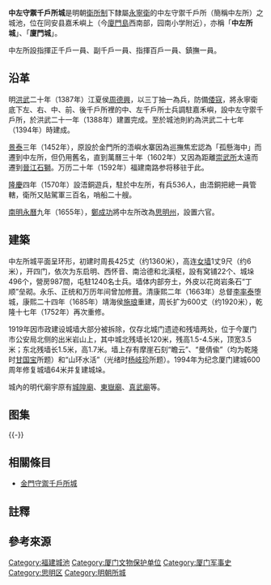 {{coord|24|27|28.9|N|118|05|12|E|display=title}}
{{文物保护单位
|名称 = 厦门所城墙
|图片 = [[File:City_wall_of_Xiamen_10_2013-06.JPG|220px]]
|说明 = 北城墙内侧，摩崖石刻“山环水活”，摄于2013年6月 
|级别 = 省级文物保护单位
|省名 = 福建省
|市/县名 =
|所在 = 厦门市思明区新华路
|坐标 =<!-- 请使用{{Coord}}模板 -->
|分类 = 古建筑
|时代 = 明
|编号 = 6-23
|登录 = 2005年5月
}}
'''中左守禦千戶所城'''是明朝[[衛所制|衛所制]]下隸屬[[永宁卫_(福建)|永寧衛]]{{NoteTag|1=《明代海禁政策下的金門及其海域》（65、66頁）一文提到《廈門志‧卷三 兵制考》則記載中左所隸屬福建都指揮使{{r|許}}。}}的中左守禦千戶所（簡稱中左所）之城池，位在同安县嘉禾嶼上（今[[廈門島|廈門島]]西南部，园南小学附近），亦稱「'''中左所城'''」、「'''廈門城'''」{{r|張}}{{r|郭}}。

中左所設指揮正千戶一員、副千戶一員、指揮百戶一員、鎮撫一員{{r|許}}。

== 沿革 ==
明[[洪武|洪武]]二十年（1387年）江夏侯[[周德興|周德興]]，以三丁抽一為兵，防備[[倭寇|倭寇]]，將永寧衛底下左、右、中、前、後千戶所裡的中、左千戶所士兵調駐嘉禾嶼，設中左守禦千戶所{{r|郭}}，於洪武二十一年（1388年）建置完成{{r|許}}。至於城池則約為洪武二十七年（1394年）時建成{{r|張}}。

[[景泰_(年号)|景泰]]三年（1452年），原設於金門所的浯嶼水寨因為巡撫焦宏認為「孤懸海中」而遷到中左所，但仍用舊名，直到萬曆三十年（1602年）又因為距離[[崇武所|崇武所]]太遠而遷到[[晉江|晉江]][[石獅|石獅]]{{r|許}}。万历二十年（1592年）福建南路参将移驻于此。

[[隆庆_(明朝)|隆慶]]四年（1570年）設浯銅遊兵，駐於中左所，有兵536人，由浯銅把總一員管轄，衛所又貼駕軍三百名，哨船二十艘{{r|許}}。

[[南明|南明]][[永曆_(南明)|永曆]]九年（1655年），[[鄭成功|鄭成功]]將中左所改為[[思明州_(明郑)|思明州]]，設置六官{{r|許}}。

== 建築 ==
中左所城平面呈环形，初建时周長425丈（约1360米），高连[[女墙|女墙]]1丈9尺（约6米），开四门，依次为东启明、西怀音、南洽德和北潢枢{{NoteTag|1=四门的位置分别在今新华路旁石路街口、新华路和大同路衔接处、中山路和古城路交叉处和现存城墙附近{{r|历史}}。}}，設有窝铺22个、城垛496个，營房987間，屯駐1240名士兵{{r|許}}{{r|历史}}。墙体内部夯土，外皮以花岗岩条石“丁顺”垒砌。永乐、正统和万历年间曾加修葺。清康熙二年（1663年）总督[[李率泰|李率泰]]堕城，康熙二十四年（1685年）靖海侯[[施琅|施琅]]重建，周长扩为600丈（约1920米），乾隆十七年（1752年）再次重修。

1919年因市政建设城墙大部分被拆除，仅存北城门遗迹和残墙两处，位于今厦门市公安局北侧的出米岩山上，其中城北残墙长120米，残高1.5-4.5米，顶宽3.5米；东北残墙长1.5米，高1.7米{{r|文物}}。墙上存有摩崖石刻“瞻云”、“曼倩偸”（均为乾隆时[[甘国宝|甘国宝]]所题）和“山环水活”（光绪时[[杨岐珍|杨岐珍]]所题）。1994年为纪念厦门建城600周年修复城墙64米并复建城垛。

城內的明代廟宇原有[[城隍廟|城隍廟]]、[[東嶽廟|東嶽廟]]{{NoteTag|1=明太常寺卿[[池浴德|池浴德]][[布施|布施]]建造。}}、[[真武廟|真武廟]]等{{r|張}}。

== 图集 ==
{{multiple image
| align  = left
| image1 = City wall of Xiamen 04 2013-06.JPG
| width1 = 240
| caption1 = 北城墙东端
| image2 = City wall of Xiamen 05 2013-06.JPG
| width2 = 240
| caption2 = 北城墙东端，上城后回望
| image3 = City wall of Xiamen 06 2013-06.JPG
| width3 = 240
| caption3 = 北城墙内侧，右为摩崖石刻“曼倩偸”
| image4 = City wall of Xiamen 07 2013-06.JPG
| width4 = 240
| caption4 = 北城墙内侧，上城台阶}}
{{-}} 

== 相關條目 ==
*[[金門守禦千戶所城|金門守禦千戶所城]]

== 註釋 ==
<div class="references-small">
{{NoteFoot}}
</div>

== 參考來源 ==
{{reflist|refs=
<ref name="張">{{cite book|author=張崑振 |title=《金門縣官祀建築調查研究》 |publisher=金門縣文化局 |isbn=978-986-00-8889-2 |page=158－162頁|date=2007年9月}}</ref>
<ref name="郭">{{cite book|author=郭哲銘  |title=《浯鄉小事典》 |date=2006-12-01 |publisher=金門縣文化局 |location=出版商所在地 |isbn=978-986-00-6631-9 |pages=66、68頁}}</ref>
<ref name="許">{{cite book|author=許志仁 |title=《明代海禁政策下的金門及其海域》 |publisher=國立金門技術學院 |location= |isbn= |pages=53－54、65、71、105、159頁 |date=2009年9月}}</ref>
<ref name="历史">{{cite web|url=http://unn.people.com.cn/BIG5/channel229/230/933/200211/25/229126.html|title=《古牆新韻：讓凝固的歲月生動起來》|accessdate=2014-02-13|work=|publisher=人民网|deadurl=yes|archiveurl=https://web.archive.org/web/20140221182853/http://unn.people.com.cn/BIG5/channel229/230/933/200211/25/229126.html|archivedate=2014-02-21}}</ref>。
<ref name="文物">{{cite web|url=http://www.fsou.com/html/text/lar/168415/16841584_1.html|title=《福建省人民政府关于公布第六批省级文物保护单位及其保护范围的通知》|accessdate=2014-02-13|work=|publisher=法搜网|deadurl=yes|archiveurl=https://web.archive.org/web/20141008122041/http://www.fsou.com/html/text/lar/168415/16841584_1.html|archivedate=2014-10-08}}</ref>。
}}

{{commons|Category:City wall of Xiamen}}
{{DEFAULTSORT:Z}}
{{厦门}}
{{明代福建都指挥使司}}
{{福建省境内的古城墙}}
{{厦门市境内的福建省文物保护单位}}
[[Category:福建城池|Category:福建城池]]
[[Category:厦门文物保护单位|Category:厦门文物保护单位]]
[[Category:厦门军事史|Category:厦门军事史]]
[[Category:思明区|Category:思明区]]
[[Category:明朝所城|Category:明朝所城]]